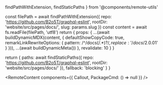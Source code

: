   findPathWithExtension,
  findStaticPaths
} from '@components/remote-utils'

  const filePath = await findPathWithExtension({
    repo: 'https://github.com/B2o5T/graphql-eslint',
    rootDir: 'website/src/pages/docs/',
    slug: params.slug
  })
  const content = await fs.readFile(filePath, 'utf8')
  return {
    props: {
      ...(await buildDynamicMDX(content, {
        defaultShowCopyCode: true,
        remarkLinkRewriteOptions: {
          pattern: /^\/docs(\/.*)?$/,
          replace: '/docs/2.0.0$1'
        }
      })),
      ...(await buildDynamicMeta())
    },
    revalidate: 10
  }
}

  return {
    paths: await findStaticPaths({
      repo: 'https://github.com/B2o5T/graphql-eslint',
      rootDir: 'website/src/pages/docs/'
    }),
    fallback: 'blocking'
  }
}

<RemoteContent components={{ Callout, PackageCmd: () => null }} />
